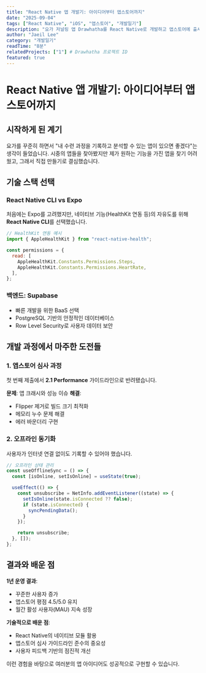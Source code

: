 ```yaml
---
title: "React Native 앱 개발기: 아이디어부터 앱스토어까지"
date: "2025-09-04"
tags: ["React Native", "iOS", "앱스토어", "개발일기"]
description: "요가 저널링 앱 Drawhatha를 React Native로 개발하고 앱스토어에 출시하기까지의 여정을 공유합니다."
author: "Jaeil Lee"
category: "개발일기"
readTime: "8분"
relatedProjects: ["1"] # Drawhatha 프로젝트 ID
featured: true
---
```


# React Native 앱 개발기: 아이디어부터 앱스토어까지

## 시작하게 된 계기

요가를 꾸준히 하면서 "내 수련 과정을 기록하고 분석할 수 있는 앱이 있으면 좋겠다"는 생각이 들었습니다. 시중의 앱들을 찾아봤지만 제가 원하는 기능을 가진 앱을 찾기 어려웠고, 그래서 직접 만들기로 결심했습니다.

## 기술 스택 선택

### React Native CLI vs Expo

처음에는 Expo를 고려했지만, 네이티브 기능(HealthKit 연동 등)의 자유도를 위해 **React Native CLI**를 선택했습니다.

```javascript
// HealthKit 연동 예시
import { AppleHealthKit } from "react-native-health";

const permissions = {
  read: [
    AppleHealthKit.Constants.Permissions.Steps,
    AppleHealthKit.Constants.Permissions.HeartRate,
  ],
};
```

### 백엔드: Supabase

- 빠른 개발을 위한 BaaS 선택
- PostgreSQL 기반의 안정적인 데이터베이스
- Row Level Security로 사용자 데이터 보안

## 개발 과정에서 마주한 도전들

### 1. 앱스토어 심사 과정

첫 번째 제출에서 **2.1 Performance** 가이드라인으로 반려됐습니다.

**문제**: 앱 크래시와 성능 이슈
**해결**:

- Flipper 제거로 빌드 크기 최적화
- 메모리 누수 문제 해결
- 에러 바운더리 구현

### 2. 오프라인 동기화

사용자가 인터넷 연결 없이도 기록할 수 있어야 했습니다.

```typescript
// 오프라인 상태 관리
const useOfflineSync = () => {
  const [isOnline, setIsOnline] = useState(true);

  useEffect(() => {
    const unsubscribe = NetInfo.addEventListener((state) => {
      setIsOnline(state.isConnected ?? false);
      if (state.isConnected) {
        syncPendingData();
      }
    });

    return unsubscribe;
  }, []);
};
```

## 결과와 배운 점

**1년 운영 결과**:

- 꾸준한 사용자 증가
- 앱스토어 평점 4.5/5.0 유지
- 월간 활성 사용자(MAU) 지속 성장

**기술적으로 배운 점**:

- React Native의 네이티브 모듈 활용
- 앱스토어 심사 가이드라인 준수의 중요성
- 사용자 피드백 기반의 점진적 개선

이런 경험을 바탕으로 여러분의 앱 아이디어도 성공적으로 구현할 수 있습니다.
